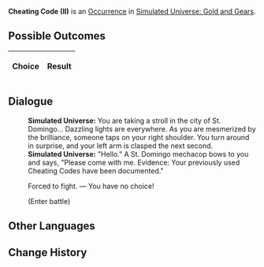 {{Simulated Universe Event Infobox
|title         = Cheating Code (II)
|image         = Random Event Normal.png
|type          =
|domains_su    = 
|domains_ext   = 
|domains_swarm = 
|domains_gng   = Occurrence
|requirements  =
|prev          = {{tx}}
|next          = {{tx}}
|indexRewards  =
|characters    = 
}}
'''Cheating Code (II)''' is an [[Simulated Universe/Occurrence|Occurrence]] in [[Simulated Universe: Gold and Gears]].

==Possible Outcomes==
{| class="article-table"
!Choice
!Result

|}

<!--
==Gameplay Notes==

-->
==Dialogue==
{{Dialogue Start}}
:'''Simulated Universe:''' You are taking a stroll in the city of St. Domingo... Dazzling lights are everywhere. As you are mesmerized by the brilliance, someone taps on your right shoulder. You turn around in surprise, and your left arm is clasped the next second.
:'''Simulated Universe:''' "Hello." A St. Domingo mechacop bows to you and says, "Please come with me. Evidence: Your previously used Cheating Codes have been documented."
:{{DIcon|Star}} Forced to fight. &mdash; You have no choice!
:;(Enter battle)
::{{Enemy List|Senior Staff: Team Leader (Bug)*1/-25% Max HP}}
{{Dialogue End}}

==Other Languages==
{{Other Languages
|en    = Cheating Code (II)
|zhs   = 作弊代码（其二）
|zht   = 作弊程式碼（其二）
|ja    = チートコード（その2）
|ko    = 치트 코드 (2)
|es    = Código de trampa (II)
|fr    = Code de triche (II)
|ru    = Читерский код II
|th    = รหัสฉ้อโกง (2)
|vi    = Mã Cheat 2
|de    = Cheat-Code (Teil 2)
|id    = Kode Cheat (2)
|pt    = Código de Trapaça (II)
}}

==Change History==
{{Change History|1.0}}
